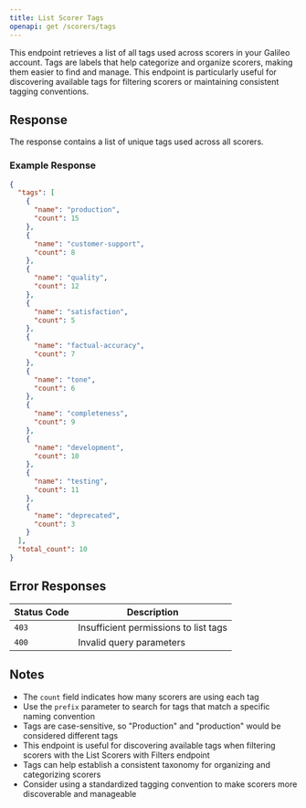 ```yaml
---
title: List Scorer Tags
openapi: get /scorers/tags
---
```


This endpoint retrieves a list of all tags used across scorers in your Galileo account. Tags are labels that help categorize and organize scorers, making them easier to find and manage. This endpoint is particularly useful for discovering available tags for filtering scorers or maintaining consistent tagging conventions.

## Response

The response contains a list of unique tags used across all scorers.

### Example Response

```json
{
  "tags": [
    {
      "name": "production",
      "count": 15
    },
    {
      "name": "customer-support",
      "count": 8
    },
    {
      "name": "quality",
      "count": 12
    },
    {
      "name": "satisfaction",
      "count": 5
    },
    {
      "name": "factual-accuracy",
      "count": 7
    },
    {
      "name": "tone",
      "count": 6
    },
    {
      "name": "completeness",
      "count": 9
    },
    {
      "name": "development",
      "count": 10
    },
    {
      "name": "testing",
      "count": 11
    },
    {
      "name": "deprecated",
      "count": 3
    }
  ],
  "total_count": 10
}
```

## Error Responses

| Status Code | Description                           |
| ----------- | ------------------------------------- |
| `403`       | Insufficient permissions to list tags |
| `400`       | Invalid query parameters              |

## Notes

- The `count` field indicates how many scorers are using each tag
- Use the `prefix` parameter to search for tags that match a specific naming convention
- Tags are case-sensitive, so "Production" and "production" would be considered different tags
- This endpoint is useful for discovering available tags when filtering scorers with the List Scorers with Filters endpoint
- Tags can help establish a consistent taxonomy for organizing and categorizing scorers
- Consider using a standardized tagging convention to make scorers more discoverable and manageable
